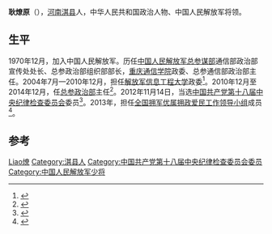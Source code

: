 '''耿燎原'''（{{bd|1954年||}}），[[河南|河南]][[淇县|淇县]]人，中华人民共和国政治人物、中国人民解放军将领。

== 生平 ==
1970年12月，加入中国人民解放军。历任[[中国人民解放军总参谋部|中国人民解放军总参谋部]]通信部政治部宣传处处长、总参政治部组织部部长，[[重庆通信学院|重庆通信学院]]政委、总参通信部政治部主任。2004年7月—2010年12月，担任[[解放军信息工程大学|解放军信息工程大学]]政委<ref name=wugeng>{{Cite web|url=http://news.sina.com.cn/o/2010-02-12/071317086165s.shtml|title=福牛迈步辞旧岁寅虎踏雪迎新春　省委省政府举行春节团拜会|date=2010-02-12|publisher=新浪|accessdate=2020-07-22|archive-date=2018-03-04|archive-url=https://web.archive.org/web/20180304173124/http://news.sina.com.cn/o/2010-02-12/071317086165s.shtml|dead-url=no}}</ref>。2010年12月至2014年12月，任[[中央军委联合参谋部政治工作局|总参政治部]]主任<ref>{{Cite web|title=::紫光阁::中共中央国家机关工作委员会|url=https://web.archive.org/web/20161018220342/http://www.zgg.org.cn/ywjj/zygc/rsrm/201311/t20131111_400193.html|accessdate=2020-07-22|date=2016-10-18|work=web.archive.org}}</ref>。2012年11月14日，当选[[中国共产党第十八届中央纪律检查委员会|中国共产党第十八届中央纪律检查委员会]]委员<ref>{{cite news|title=中国共产党第十八届中央纪律检查委员会委员名单|url=http://news.xinhuanet.com/politics/2012-11/14/c_113690850.htm|accessdate=2015-01-30|newspaper=新华网|archive-date=2013-03-11|archive-url=https://web.archive.org/web/20130311041302/http://news.xinhuanet.com/politics/2012-11/14/c_113690850.htm|dead-url=no}}</ref>。2013年，担任[[全国拥军优属拥政爱民工作领导小组|全国拥军优属拥政爱民工作领导小组]]成员<ref>{{Cite web|title=全国双拥工作领导小组组成人员名单调整--组织人事-人民网|url=http://renshi.people.com.cn/n/2013/1111/c139617-23496497.html|accessdate=2020-07-22|work=renshi.people.com.cn|archive-date=2019-05-02|archive-url=https://web.archive.org/web/20190502152300/http://renshi.people.com.cn/n/2013/1111/c139617-23496497.html|dead-url=no}}</ref>。

==参考==
{{reflist}}
{{中国政治人物小作品}}

[[Category:耿姓|Liao燎]]
[[Category:淇县人|Category:淇县人]]
[[Category:中国共产党第十八届中央纪律检查委员会委员|Category:中国共产党第十八届中央纪律检查委员会委员]]
[[Category:中国人民解放军少将|Category:中国人民解放军少将]]